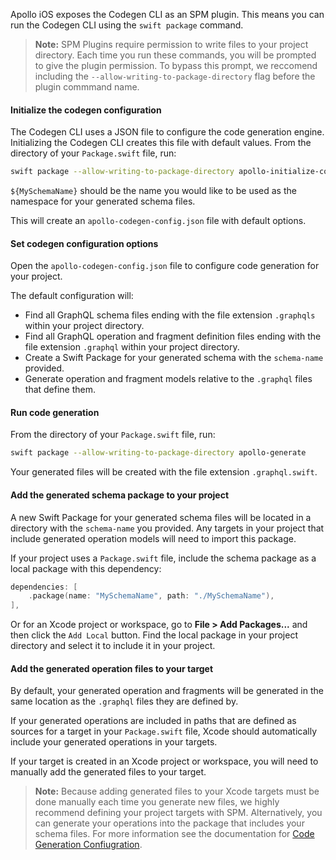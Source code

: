 <ExpansionPanel title="Swift Package Manager">

Apollo iOS exposes the Codegen CLI as an SPM plugin. This means you can run the Codegen CLI using the `swift package` command.

> **Note:** SPM Plugins require permission to write files to your project directory. Each time you run these commands, you will be prompted to give the plugin permission. To bypass this prompt, we reccomend including the `--allow-writing-to-package-directory` flag before the plugin commmand name.

<ExpansionPanelList>
<ExpansionPanelListItem>

#### Initialize the codegen configuration

The Codegen CLI uses a JSON file to configure the code generation engine. Initializing the Codegen CLI creates this file with default values. From the directory of your `Package.swift` file, run:

```bash
swift package --allow-writing-to-package-directory apollo-initialize-codegen-config --schema-name ${MySchemaName}
```

`${MySchemaName}` should be the name you would like to be used as the namespace for your generated schema files.

This will create an `apollo-codegen-config.json` file with default options.

</ExpansionPanelListItem>

<ExpansionPanelListItem>

#### Set codegen configuration options

Open the `apollo-codegen-config.json` file to configure code generation for your project.

The default configuration will:
- Find all GraphQL schema files ending with the file extension `.graphqls` within your project directory.
- Find all GraphQL operation and fragment definition files ending with the file extension `.graphql` within your project directory.
- Create a Swift Package for your generated schema with the `schema-name` provided.
- Generate operation and fragment models relative to the `.graphql` files that define them.

</ExpansionPanelListItem>

<ExpansionPanelListItem>

#### Run code generation

From the directory of your `Package.swift` file, run:

```bash
swift package --allow-writing-to-package-directory apollo-generate
```

Your generated files will be created with the file extension `.graphql.swift`.

</ExpansionPanelListItem>

<ExpansionPanelListItem>

#### Add the generated schema package to your project

A new Swift Package for your generated schema files will be located in a directory with the `schema-name` you provided. Any targets in your project that include generated operation models will need to import this package.

If your project uses a `Package.swift` file, include the schema package as a local package with this dependency:

```swift title="Package.swift"
dependencies: [
    .package(name: "MySchemaName", path: "./MySchemaName"),
],
```

Or for an Xcode project or workspace, go to **File > Add Packages...** and then click the `Add Local` button. Find the local package in your project directory and select it to include it in your project.

</ExpansionPanelListItem>

<ExpansionPanelListItem>

#### Add the generated operation files to your target

By default, your generated operation and fragments will be generated in the same location as the `.graphql` files they are defined by.

If your generated operations are included in paths that are defined as sources for a target in your `Package.swift` file, Xcode should automatically include your generated operations in your targets.

If your target is created in an Xcode project or workspace, you will need to manually add the generated files to your target.

> **Note:** Because adding generated files to your Xcode targets must be done manually each time you generate new files, we highly recommend defining your project targets with SPM. Alternatively, you can generate your operations into the package that includes your schema files. For more information see the documentation for [Code Generation Confiugration](./codegen-configuration).

</ExpansionPanelListItem>

</ExpansionPanelList>

</ExpansionPanel>